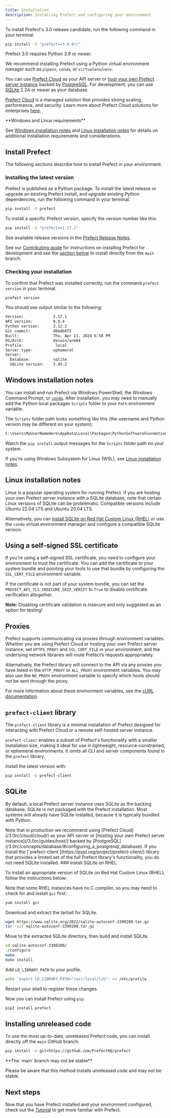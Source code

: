 ```yaml
---
title: Installation
description: Installing Prefect and configuring your environment
---
```


To install Prefect's 3.0 release candidate, run the following command in your terminal:

```bash
pip install -U "prefect==3.0.0rc"
```

Prefect 3.0 requires Python 3.9 or newer.

We recommend installing Prefect using a Python virtual environment manager such as `pipenv`, `conda`, or `virtualenv`/`venv`.

You can use [Prefect Cloud](/3.0rc/cloud/cloud/) as your API server or [host your own Prefect server instance](/3.0rc/guides/host/) backed by [PostgreSQL](/3.0rc/concepts/database/#configuring_a_postgresql_database).
For development, you can use [SQLite](/3.0rc/concepts/database/#configuring_a_sqlite_database) 2.24 or newer as your database.

[Prefect Cloud](/3.0rc/cloud/) is a managed solution that provides strong scaling, performance, and security.
Learn more about Prefect Cloud solutions for enterprises [here](https://www.prefect.io/pricing).

<Info>
**Windows and Linux requirements**

See [Windows installation notes](#windows-installation-notes) and [Linux installation notes](#linux-installation-notes) for details on additional installation requirements and considerations.
</Info>
## Install Prefect

The following sections describe how to install Prefect in your environment.

### Installing the latest version

Prefect is published as a Python package.
To install the latest release or upgrade an existing Prefect install, and upgrade existing Python dependencies, run the following command in your terminal:

```bash
pip install -U prefect
```

To install a specific Prefect version, specify the version number like this:

```bash
pip install -U "prefect==2.17.1"
```

See available release versions in the [Prefect Release Notes](https://github.com/PrefectHQ/prefect/blob/main/RELEASE-NOTES.md).

See our [Contributing guide](/3.0rc/contributing/overview/) for instructions on installing Prefect for development and see the [section below](#installing_unreleased_code) to install directly from the `main` branch.

### Checking your installation

To confirm that Prefect was installed correctly, run the command `prefect version` in your terminal.

```bash
prefect version
```

You should see output similar to the following:

```bash
Version:             2.17.1
API version:         0.8.4
Python version:      3.12.2
Git commit:          d6bdb075
Built:               Thu, Apr 11, 2024 6:58 PM
OS/Arch:             darwin/arm64
Profile:              local
Server type:         ephemeral
Server:
  Database:          sqlite
  SQLite version:    3.45.2
```

## Windows installation notes

You can install and run Prefect via Windows PowerShell, the Windows Command Prompt, or [`conda`](https://docs.conda.io/projects/conda/en/latest/user-guide/install/windows.html). After installation, you may need to manually add the Python local packages `Scripts` folder to your `Path` environment variable.

The `Scripts` folder path looks something like this (the username and Python version may be different on your system):

```bash
C:\Users\MyUserNameHere\AppData\Local\Packages\PythonSoftwareFoundation.Python.3.11_qbz5n2kfra8p0\LocalCache\local-packages\Python311\Scripts
```

Watch the `pip install` output messages for the `Scripts` folder path on your system.

If you're using Windows Subsystem for Linux (WSL), see [Linux installation notes](#linux-installation-notes).

## Linux installation notes

Linux is a popular operating system for running Prefect.
If you are hosting your own Prefect server instance with a SQLite database, note that certain Linux versions of SQLite can be problematic.
Compatible versions include Ubuntu 22.04 LTS and Ubuntu 20.04 LTS.

Alternatively, you can [install SQLite on Red Hat Custom Linux (RHEL)](#install-sqlite-on-rhel) or use the `conda` virtual environment manager and configure a compatible SQLite version.

## Using a self-signed SSL certificate

If you're using a self-signed SSL certificate, you need to configure your environment to trust the certificate.
You can add the certificate to your system bundle and pointing your tools to use that bundle by configuring the `SSL_CERT_FILE` environment variable.

If the certificate is not part of your system bundle, you can set the
`PREFECT_API_TLS_INSECURE_SKIP_VERIFY` to `True` to disable certificate verification altogether.

**Note:** Disabling certificate validation is insecure and only suggested as an option for testing!

## Proxies

Prefect supports communicating via proxies through environment variables.
Whether you are using Prefect Cloud or hosting your own Prefect server instance, set `HTTPS_PROXY` and `SSL_CERT_FILE` in your environment, and the underlying network libraries will route Prefect’s requests appropriately.

Alternatively, the Prefect library will connect to the API via any proxies you have listed in the `HTTP_PROXY` or `ALL_PROXY` environment variables.
You may also use the `NO_PROXY` environment variable to specify which hosts should not be sent through the proxy.

For more information about these environment variables, see the [cURL documentation](https://everything.curl.dev/usingcurl/proxies/env).

## `prefect-client` library

The `prefect-client` library is a minimal installation of Prefect designed for interacting with Prefect Cloud or a remote self-hosted server instance.

`prefect-client` enables a subset of Prefect's functionality with a smaller installation size, making it ideal for use in lightweight, resource-constrained, or ephemeral environments.
It omits all CLI and server components found in the `prefect` library.

Install the latest version with:

```bash
pip install -U prefect-client
```

## SQLite

By default, a local Prefect server instance uses SQLite as the backing database.
SQLite is not packaged with the Prefect installation.
Most systems will already have SQLite installed, because it is typically bundled with Python.

<Note>
    Note that in production we recommend using [Prefect Cloud](/3.0rc/cloud/cloud/) as your API server or [hosting your own Prefect server instance](/3.0rc/guides/host/) backed by [PostgreSQL](/3.0rc/concepts/database/#configuring_a_postgresql_database).
</Note>
<Info>
    If you install the [`prefect-client`](https://pypi.org/project/prefect-client/) library that provides a limited set of the full Prefect library's functionality, you do not need SQLite installed.
</Info>
### Install SQLite on RHEL

To install an appropriate version of SQLite on Red Hat Custom Linux (RHEL), follow the instructions below:

<Accordion title="Expand for instructions">

Note that some RHEL instances have no C compiler, so you may need to check for and install `gcc` first:

```bash
yum install gcc
```

Download and extract the tarball for SQLite.

```bash
wget https://www.sqlite.org/2022/sqlite-autoconf-3390200.tar.gz
tar -xzf sqlite-autoconf-3390200.tar.gz
```

Move to the extracted SQLite directory, then build and install SQLite.

```bash
cd sqlite-autoconf-3390200/
./configure
make
make install
```

Add `LD_LIBRARY_PATH` to your profile.

```bash
echo 'export LD_LIBRARY_PATH="/usr/local/lib"' >> /etc/profile
```

Restart your shell to register these changes.

Now you can install Prefect using `pip`.

```bash
pip3 install prefect
```
</Accordion>

## Installing unreleased code

To use the most up-to-date, unreleased Prefect code, you can install directly off the `main` GitHub branch:

```bash
pip install -U git+https://github.com/PrefectHQ/prefect
```

<Warning>
**The `main` branch may not be stable**


Please be aware that this method installs unreleased code and may not be stable.
</Warning>

## Next steps

Now that you have Prefect installed and your environment configured, check out the [Tutorial](/3.0rc/tutorial/) to get more familiar with Prefect.